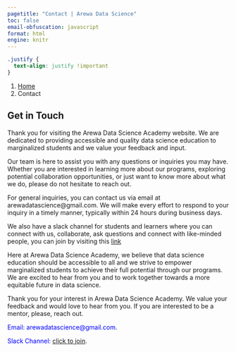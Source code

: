 ```yaml
---
pagetitle: "Contact | Arewa Data Science"
toc: false
email-obfuscation: javascript
format: html
engine: knitr
---
```

```css
.justify {
  text-align: justify !important
}
```

```{=html}
<nav aria-label="breadcrumb">
  <ol class="breadcrumb">
    <li class="breadcrumb-item"><a href="index.html">Home</a></li>
    <li class="breadcrumb-item active" aria-current="page">Contact</li>
  </ol>
</nav>
```

::: {.justify}

## Get in Touch

Thank you for visiting the Arewa Data Science Academy website. We are dedicated to providing accessible and quality data science education to marginalized students and we value your feedback and input.

Our team is here to assist you with any questions or inquiries you may have. Whether you are interested in learning more about our programs, exploring potential collaboration opportunities, or just want to know more about what we do, please do not hesitate to reach out.

For general inquiries, you can contact us via email at arewadatascience@gmail.com. We will make every effort to respond to your inquiry in a timely manner, typically within 24 hours during business days.

We also have a slack channel for students and learners where you can connect with us, collaborate, ask questions and connect with like-minded people, you can join by visiting this [link](https://join.slack.com/t/arewadatascience/shared_invite/zt-u0d0eak6-VjVf~BJmE8pmBRBUHXKqZA)

Here at Arewa Data Science Academy, we believe that data science education should be accessible to all and we strive to empower marginalized students to achieve their full potential through our programs. We are excited to hear from you and to work together towards a more equitable future in data science.


Thank you for your interest in Arewa Data Science Academy. We value your feedback and would love to hear from you. If you are interested to be a mentor, please, reach out. 

<span style="color:blue">Email: arewadatascience@gmail.com</span>.

<span style="color:blue">Slack Channel: [click to join](https://join.slack.com/t/arewadatascience/shared_invite/zt-u0d0eak6-VjVf~BJmE8pmBRBUHXKqZA)</span>.


<!-- Email: arewadatascience@gmail
Slack Channel: [click to join](https://join.slack.com/t/arewadatascience/shared_invite/zt-u0d0eak6-VjVf~BJmE8pmBRBUHXKqZA) -->

:::
<!-- 
Here's how you can get in touch with us:

If you are interested in collaborating with us, please email us at partnerships@arewadatascience.com. We look forward to working with you to promote data literacy and empower marginalized students.

Email: info@arewadatascience.com
Phone: +234 (0)123456789
Address: Arewa Data Science Academy, No. 100, XYZ Street, Kano, Nigeria

For inquiries about our programs and services, please email us at info@arewadatascience.com. We will do our best to respond to your inquiry within 48 hours.

For technical support, please email us at support@arewadatascience.com. We will do our best to respond to your inquiry within 24 hours.

You can also find us on social media. Follow us on Facebook, Twitter and LinkedIn for updates on our programs and services, as well as news and events from the world of data science.

If you are interested in collaborating with us, please email us at partnerships@arewadatascience.com. We look forward to working with you to promote data literacy and empower marginalized students.

Thank you for choosing Arewa Data Science Academy. We look forward to hearing from you!

We're here to help you take the first step towards your future in data science and machine learning. Whether you have questions about our programs, admissions process, or just want to learn more about what we do, don't hesitate to reach out.

For general inquiries email us at arewadatascience@gmail.com -->



<!-- 
## Connect with Us

Stay up to date with the latest news and updates from our school by following us on social media.



https://www.facebook.com/groups/655151462686476/
 -->
